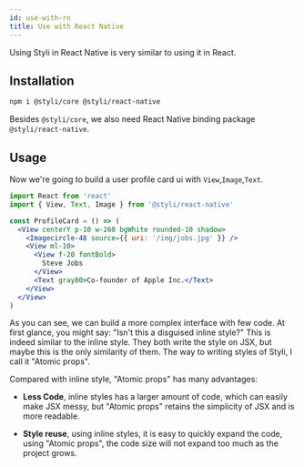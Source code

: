 ```yaml
---
id: use-with-rn
title: Use with React Native
---
```



Using Styli in React Native is very similar to using it in React.

## Installation

```bash
npm i @styli/core @styli/react-native
```

Besides `@styli/core`, we also need React Native binding package `@styli/react-native`.

## Usage

Now we're going to build a user profile card ui with `View`,`Image`,`Text`.

```jsx
import React from 'react'
import { View, Text, Image } from '@styli/react-native'

const ProfileCard = () => (
  <View centerY p-10 w-260 bgWhite rounded-10 shadow>
    <Imagecircle-48 source={{ uri: '/img/jobs.jpg' }} />
    <View ml-10>
      <View f-20 fontBold>
        Steve Jobs
      </View>
      <Text gray80>Co-founder of Apple Inc.</Text>
    </View>
  </View>
)
```

As you can see, we can build a more complex interface with few code. At first glance, you might say: "Isn't this a disguised inline style?" This is indeed similar to the inline style. They both write the style on JSX, but maybe this is the only similarity of them. The way to writing styles of Styli, I call it "Atomic props".

Compared with inline style, "Atomic props" has many advantages:

- **Less Code**, inline styles has a larger amount of code, which can easily make JSX messy, but "Atomic props" retains the simplicity of JSX and is more readable.

- **Style reuse**, using inline styles, it is easy to quickly expand the code, using "Atomic props", the code size will not expand too much as the project grows.
